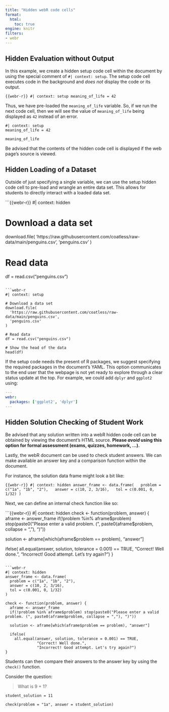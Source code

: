 ```yaml
---
title: "Hidden webR code cells"
format: 
  html:
    toc: true
engine: knitr
filters:
- webr
---
```


## Hidden Evaluation without Output

In this example, we create a hidden setup code cell within the document by using the special comment of `#| context: setup`. The setup code cell executes code in the background and _does not_ display the code or its output.

```{{webr-r}}
#| context: setup
meaning_of_life = 42
```

Thus, we have pre-loaded the `meaning_of_life` variable. So, if we run the next code cell, then we will see the value of `meaning_of_life` being displayed as `42` instead of an error.

```webr-r
#| context: setup
meaning_of_life = 42
```


```webr-r
meaning_of_life
```

::: {.callout-caution}
Be advised that the contents of the hidden code cell is displayed if the web page's source is viewed.
:::

## Hidden Loading of a Dataset

Outside of just specifying a single variable, we can use the setup hidden code cell to pre-load and wrangle an entire data set. This allows for students to directly interact with a loaded data set.

```{{webr-r}}
#| context: hidden

# Download a data set
download.file(
  'https://raw.githubusercontent.com/coatless/raw-data/main/penguins.csv',
  'penguins.csv'
)

# Read data
df = read.csv("penguins.csv")
```

```webr-r
#| context: setup

# Download a data set
download.file(
  'https://raw.githubusercontent.com/coatless/raw-data/main/penguins.csv',
  'penguins.csv'
)

# Read data
df = read.csv("penguins.csv")
```

```webr-r
# Show the head of the data
head(df)
```

::: {.callout-note}
If the setup code needs the present of R packages, we suggest specifying the required packages in the document's YAML. This option communicates to the end user that the webpage is not yet ready to explore through a clear status update at the top. For example, we could add `dplyr` and `ggplot2` using:

```yaml
---
webr:
  packages: ['ggplot2', 'dplyr']
---
```
:::

## Hidden Solution Checking of Student Work

:::{.callout-warning}
Be advised that any solution written into a webR hidden code cell can be obtained by viewing the document's HTML source. **Please _avoid_ using this option for formal assessment (exams, quizzes, homework, ...).**
:::

Lastly, the webR document can be used to check student answers. We can make available an answer key and a comparison function within the document.

For instance, the solution data frame might look a bit like:

```{{webr-r}}
#| context: hidden
answer_frame <- data.frame(
  problem = c("1a", "1b", "2"),
  answer = c(10, 2, 3/16),
  tol = c(0.001, 0, 1/32)
)
```

Next, we can define an internal check function like so:

```{{webr-r}}
#| context: hidden
check <- function(problem, answer) {
  aframe <- answer_frame
  if(!problem %in% aframe$problem) stop(paste0("Please enter a valid problem. (", paste0(aframe$problem, collapse = ","), ")"))

  solution <- aframe[which(aframe$problem == problem), "answer"]

  ifelse(
    all.equal(answer, solution, tolerance = 0.001) == TRUE,
              "Correct! Well done.",
              "Incorrect! Good attempt. Let's try again?")
}
```

```webr-r
#| context: hidden
answer_frame <- data.frame(
  problem = c("1a", "1b", "2"),
  answer = c(10, 2, 3/16),
  tol = c(0.001, 0, 1/32)
)

check <- function(problem, answer) {
  aframe <- answer_frame
  if(!problem %in% aframe$problem) stop(paste0("Please enter a valid problem. (", paste0(aframe$problem, collapse = ","), ")"))

  solution <- aframe[which(aframe$problem == problem), "answer"]

  ifelse(
    all.equal(answer, solution, tolerance = 0.001) == TRUE,
              "Correct! Well done.",
              "Incorrect! Good attempt. Let's try again?")
}
```

Students can then compare their answers to the answer key by using the `check()` function.

Consider the question: 

> What is 9 + 1? 

```webr-r
student_solution = 11

check(problem = "1a", answer = student_solution)
```